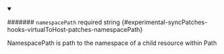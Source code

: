 
<details className="config-field" data-expandable="false" open>
<summary>

####### `namespacePath` <span className="config-field-required" data-required="false">required</span> <span className="config-field-type">string</span> <span className="config-field-default"></span> <span className="config-field-enum"></span> {#experimental-syncPatches-hooks-virtualToHost-patches-namespacePath}

NamespacePath is path to the namespace of a child resource within Path

</summary>



</details>
